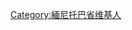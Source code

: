 {{Userbox
  |border-c = #000000
  |border-s = 1
  |id-c     = #FFFFFF
  |id-s     = 12
  |id-fc    = #000000
  |info-c   = #ffffff
  |info-s   = 8
  |info-fc  = #000000
  |id       = <center>[[File:Flag_of_Manitoba.svg|45px]]</center>
  |info     = 這個用戶現在或曾經居住在[[緬尼托巴|-{zh-hans:曼尼托巴;zh-hk:緬尼托巴;zh-tw:曼尼托巴;}-省]]。
}}
<includeonly>[[Category:緬尼托巴省维基人]]</includeonly>